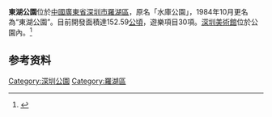 '''東湖公園'''位於[[中國|中國]][[廣東省|廣東省]][[深圳市|深圳市]][[羅湖區|羅湖區]]，原名「水庫公園」，1984年10月更名為“東湖公園”。目前開發面積達152.59[[公頃|公頃]]，遊樂項目30項。[[深圳美術館|深圳美術館]]位於公園內。<ref>{{Cite web|title=深圳东湖公园 重庆风景园林网 重庆市风景园林学会|url=http://www.cqla.cn/chinese/product/productview.asp?id=602|author=|date=|format=|publisher=|language=中文|access-date=2020-07-19|archive-date=2021-07-08|archive-url=https://web.archive.org/web/20210708021358/http://www.cqla.cn/chinese/product/productview.asp?id=602}}</ref>

== 参考资料 ==
{{reflist|2}}

{{commonscat|East Lake Park}}
{{深圳小作品}}

[[Category:深圳公園|Category:深圳公園]]
[[Category:羅湖區|Category:羅湖區]]